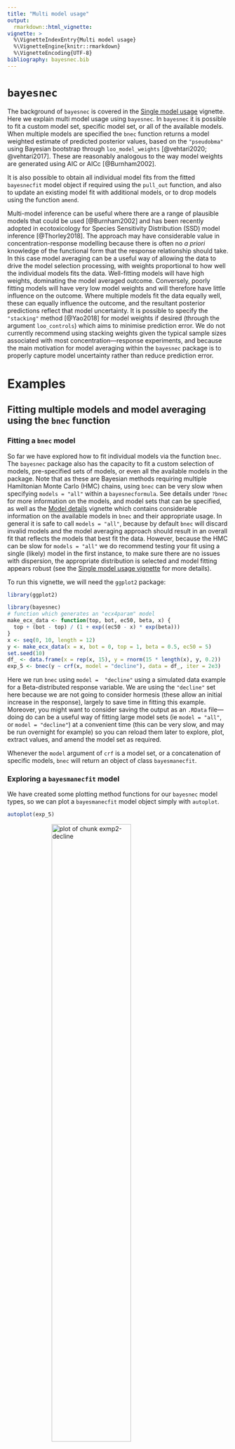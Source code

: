 ```yaml
---
title: "Multi model usage"
output:
  rmarkdown::html_vignette:
vignette: >
  %\VignetteIndexEntry{Multi model usage}
  %\VignetteEngine{knitr::rmarkdown}
  %\VignetteEncoding{UTF-8}
bibliography: bayesnec.bib
---
```




[e1]: https://open-aims.github.io/bayesnec/articles/example1.html
[e2]: https://open-aims.github.io/bayesnec/articles/example2.html
[e2b]: https://open-aims.github.io/bayesnec/articles/example2b.html
[e3]: https://open-aims.github.io/bayesnec/articles/example3.html
[e4]: https://open-aims.github.io/bayesnec/articles/example4.html

# `bayesnec`

The background of `bayesnec` is covered in the [Single model usage][e1] vignette. Here we explain multi model usage using `bayesnec`. In `bayesnec` it is possible to fit a custom model set, specific model set, or all of the available models. When multiple models are specified the `bnec` function returns a model weighted estimate of predicted posterior values, based on the `"pseudobma"` using Bayesian bootstrap through `loo_model_weights` [@vehtari2020; @vehtari2017]. These are reasonably analogous to the way model weights are generated using AIC or AICc [@Burnham2002]. 

It is also possible to obtain all individual model fits from the fitted `bayesnecfit` model object if required using the `pull_out` function, and also to update an existing model fit with additional models, or to drop models using the function `amend`.

Multi-model inference can be useful where there are a range of plausible models that could be used [@Burnham2002] and has been recently adopted in ecotoxicology for Species Sensitivity Distribution (SSD) model inference [@Thorley2018]. The approach may have considerable value in concentration-response modelling because there is often no *a priori* knowledge of the functional form that the response relationship should take. In this case model averaging can be a useful way of allowing the data to drive the model selection processing, with weights proportional to how well the individual models fits the data. Well-fitting models will have high weights, dominating the model averaged outcome. Conversely, poorly fitting models will have very low model weights and will therefore have little influence on the outcome. Where multiple models fit the data equally well, these can equally influence the outcome, and the resultant posterior predictions reflect that model uncertainty. It is possible to specify the `"stacking"` method [@Yao2018] for model weights if desired (through the argument `loo_controls`) which aims to minimise prediction error. We do not currently recommend using stacking weights given the typical sample sizes associated with most concentration—response experiments, and because the main motivation for model averaging within the `bayesnec` package is to properly capture model uncertainty rather than reduce prediction error.

# Examples

## Fitting multiple models and model averaging using the `bnec` function

### Fitting a `bnec` model

So far we have explored how to fit individual models via the function `bnec`. The `bayesnec` package also has the capacity to fit a custom selection of models, pre-specified sets of models, or even all the available models in the package. Note that as these are Bayesian methods requiring multiple Hamiltonian Monte Carlo (HMC) chains, using `bnec` can be very slow when specifying `models = "all"` within a `bayesnecformula`. See details under `?bnec` for more information on the models, and model sets that can be specified, as well as the [Model details][e2b] vignette which contains considerable information on the available models in `bnec` and their appropriate usage. In general it is safe to call `models = "all"`, because by default `bnec` will discard invalid models and the model averaging approach should result in an overall fit that reflects the models that best fit the data. However, because the HMC can be slow for `models = "all"` we do recommend testing your fit using a single (likely) model in the first instance, to make sure there are no issues with dispersion, the appropriate distribution is selected and model fitting appears robust (see the [Single model usage vignette][e1] for more details).

To run this vignette, we will need the `ggplot2` package:


```r
library(ggplot2)
```




```r
library(bayesnec)
# function which generates an "ecx4param" model
make_ecx_data <- function(top, bot, ec50, beta, x) {
  top + (bot - top) / (1 + exp((ec50 - x) * exp(beta)))
}
x <- seq(0, 10, length = 12)
y <- make_ecx_data(x = x, bot = 0, top = 1, beta = 0.5, ec50 = 5)
set.seed(10)
df_ <- data.frame(x = rep(x, 15), y = rnorm(15 * length(x), y, 0.2))
exp_5 <- bnec(y ~ crf(x, model = "decline"), data = df_, iter = 2e3)
```

Here we run `bnec` using `model =  "decline"` using a simulated data example for a Beta-distributed response variable. We are using the `"decline"` set here because we are not going to consider hormesis (these allow an initial increase in the response), largely to save time in fitting this example. Moreover, you might want to consider saving the output as an `.RData` file---doing do can be a useful way of fitting large model sets (ie `model = "all"`, or `model = "decline"`) at a convenient time (this can be very slow, and may be run overnight for example) so you can reload them later to explore, plot, extract values, and amend the model set as required.

Whenever the `model` argument of `crf` is a model set, or a concatenation of specific models, `bnec` will return an object of class `bayesmanecfit`.

### Exploring a `bayesmanecfit` model

We have created some plotting method functions for our `bayesnec` model types, so we can plot a `bayesmanecfit` model object simply with `autoplot`.


```r
autoplot(exp_5)
```

<img src="vignette-fig-exmp2-decline-1.png" title="plot of chunk exmp2-decline" alt="plot of chunk exmp2-decline" width="60%" style="display: block; margin: auto;" />

The default plot looks exactly the same as our regular `bayesnecfit` plot, but the output is based on a weighted average of all the model fits in the `model = "decline"` model set. The *NEC* estimate on this plot (and in the summary output below) is based on a mix of actual *NEC* estimates, as well as the *NSEC* estimates that are used as an approximation to *NEC* for all the **ecx**-containing models in the set. Note that we do not currently recommend reporting these values as the *NEC* (see the [Model details][e2b] vignette for more information). The fitted `bayesmanecfit` object contains different elements to the `bayesnecfit`. In particular, `mod_stats` contains the table of model fit statistics for all the fitted models. This includes the model name, the WAIC (as returned from `brms`), wi (the model weight, currently defaulting to `"pseudobma"` using Bayesian bootstrap from `loo`), and the dispersion estimates (only reported if response is modelled with a Poisson or Binomial distribution, otherwise NA).


```r
exp_5$mod_stats
#>               model       waic           wi dispersion_Estimate dispersion_Q2.5 dispersion_Q97.5
#> nec4param nec4param -83.099191 3.945908e-01                  NA              NA               NA
#> neclin       neclin -16.362569 1.975592e-07                  NA              NA               NA
#> ecxlin       ecxlin   5.227727 1.314113e-13                  NA              NA               NA
#> ecx4param ecx4param -80.232974 1.102457e-01                  NA              NA               NA
#> ecxwb1       ecxwb1 -73.938541 1.248067e-02                  NA              NA               NA
#> ecxwb2       ecxwb2 -82.608662 2.610547e-01                  NA              NA               NA
#> ecxll5       ecxll5 -81.112102 1.251814e-01                  NA              NA               NA
#> ecxll4       ecxll4 -79.988165 9.644653e-02                  NA              NA               NA
```

We can obtain a neater summary of the model fit by using the `summary` method for a `bayesmanecfit` object. A list of fitted models, and model weights are provided. In addition, the model averaged *NEC* is reported, however a warning is provided indicating it contains *NSEC* values. A warning message also indicates that the **ecxll5** model may have convergence issues according to the default `brms` Rhat criteria. For this example all the **ecx**-containing models have high weights, which we would expect given that type of model was used to generate the underlying example.

All these model fits are satisfactory despite the relatively low number of iterations set in our example, but the summary would also include a warning if there were fits with divergent transitions.


```r
summary(exp_5)
#> Object of class bayesmanecfit
#> 
#>  Family: gaussian  
#>   Links: mu = identity; sigma = identity  
#> 
#> Number of posterior draws per model:  1600
#> 
#> Model weights (Method: pseudobma_bb_weights):
#>             waic   wi
#> nec4param -83.04 0.39
#> neclin    -17.08 0.00
#> ecxlin      5.08 0.00
#> ecx4param -80.22 0.11
#> ecxwb1    -73.86 0.01
#> ecxwb2    -82.65 0.27
#> ecxll5    -80.82 0.11
#> ecxll4    -80.32 0.12
#> 
#> 
#> Summary of weighted NEC posterior estimates:
#> NB: Model set contains the ECX models: #> ecxlin;ecx4param;ecxwb1;ecxwb2;ecxll5;ecxll4; weighted NEC estimates include #> NSEC surrogates for NEC
#>     Estimate Q2.5 Q97.5
#> NEC     3.97 2.97  4.36
#> 
#> 
#> Bayesian R2 estimates:
#>           Estimate Est.Error Q2.5 Q97.5
#> nec4param     0.85      0.01 0.83  0.86
#> neclin        0.78      0.01 0.74  0.80
#> ecxlin        0.74      0.02 0.71  0.77
#> ecx4param     0.84      0.01 0.82  0.86
#> ecxwb1        0.84      0.01 0.82  0.85
#> ecxwb2        0.85      0.01 0.82  0.86
#> ecxll5        0.84      0.01 0.82  0.86
#> ecxll4        0.84      0.01 0.82  0.86
```

The `bayesmanecfit` object also contains all of the original fits, which can be extracted using the `pull_out` function. For example, we can pull out the model **ecx4param**.


```r
exp_5_nec4param <- pull_out(exp_5, model = "ecx4param")
autoplot(exp_5_nec4param)
```

<img src="vignette-fig-exmp2-ecx4param-1.png" title="plot of chunk exmp2-ecx4param" alt="plot of chunk exmp2-ecx4param" width="60%" style="display: block; margin: auto;" />

This would extract the **nec4param** model from the `bayesmanecfit` and create a new object of class `bayesnecfit` which contains just a single fit. This would be identical to fitting the **ecx4param** as a single model using `bnec`. All of the models in the `bayesmanecfit` can be simultaneously plotted using the argument `all_models = TRUE`.


```r
autoplot(exp_5, all_models = TRUE)
```

<img src="vignette-fig-exmp2-allmods-1.png" title="plot of chunk exmp2-allmods" alt="plot of chunk exmp2-allmods" width="60%" style="display: block; margin: auto;" />

You can see that some of these models represent very bad fits, and accordingly have extremely low model weights, such as the **ecxlin** and **neclin** models in this example. There is no harm in leaving in poor models with low weight, precisely because they have such a low model weight and therefore will not influence posterior predictions as much. However, it is important to assess the adequacy of model fits of all models, because a poor fit may be more to do with a model that has not converged.
 
We can assess the chains for one of the higher weighted models to make sure this is good. It is probably good practice to do this for all models with a high weight.


```r
plot(exp_5$mod_fits$ecxwb1$fit)
```

<img src="vignette-fig-exmp2-goodmod-1.png" title="plot of chunk exmp2-goodmod" alt="plot of chunk exmp2-goodmod" width="60%" style="display: block; margin: auto;" />

Assessing chains for all the models in `bayesmanecfit` does not work as well using the default `brms` plotting method. Instead use `check_chains` and make sure to pass a `filename` argument, which means plots are automatically saved to pdf with a message.


```r
check_chains(exp_5, filename = "example_5_all_chains")
```

We can also make a plot to compare the posterior probability density to that of the prior using the `check_priors` function, for an individual model fit, but also saving all fits to a file in the working directory.


```r
check_priors(exp_5$mod_fits$nec4param)
```

<img src="vignette-fig-exmp2-checkpriors-1.png" title="plot of chunk exmp2-checkpriors" alt="plot of chunk exmp2-checkpriors" width="60%" style="display: block; margin: auto;" />


```r
check_priors(exp_5, filename = "example_5_all_priors")
```

Where  a large number of models are failing to converge, obviously it would be better to adjust `iter` and `warmup` in the `bnec` call, as well as some of the other arguments to `brms` such as `adapt_delta`. See the `?brm` documentation for more details. In the example above, only a single model had poor convergence according to Rhat criterion. It is possible to exclude such models from the model set using `amend` and the `bayesmanecfit` Rhat method, via:


```r
exp_5_new <- amend(exp_5, drop = rhat(exp_5)$failed)
```

Here we get a message because none of our models failed the default Rhat criterion. A more conservative cut off of 1.01 can also be used by changing the default argument to the desired value. In this case one model fails, although we note that this is a very stringent criterion, and we have also used less than the default `bayesnec` value of `iter` (10,000).


```r
rhat(exp_5, rhat_cutoff = 1.01)$failed
#> [1] "neclin" "ecxll5"
```

### Extracting endpoint values

The models prefixed with **ecx** are all models that do not have the *NEC* as a parameter in the model. That is, they are smooth curves as a function of concentration and have no breakpoint. The *NEC* on the plots above for these models are an approximation based on *NSEC* and should not be used without careful consideration of the validity of this endpoint value (see the [Model details][e2b] vignette for more details). A formal model averaged estimate of *NEC* should be obtained with `model = "nec"`. We can use the helper functions `pull_out` and `amend` to alter the model set as required. `pull_out` has a `model` argument and can be used to pull a single model out (as above) or to pull out a specific set of models.

We can use this to obtain first a set of *NEC* only models from the existing set.


```r
exp_5_nec <- pull_out(exp_5, model = "nec")
```

In this case, because we have already fitted `"decline"` models, we can ignore the message regarding the missing *NEC* models---these are all models that are not appropriate for a `Beta` family with a `logit` link function, or allow hormesis, which we did not consider in this example.

Now we have two model sets, an *NEC* set, and a mixed *NEC* and *ECx* set. Of course, before we use this model set for any inference, we would need to check the chain mixing and `acf` plot for each of the input models. For the "all" set, the model with the highest weight is **nec4param**. 

Now we can use the `ecx` function to get *EC~10~* and *EC~50~* values. We can do this using our all model set, because it is valid to use *NEC* models for estimating *ECx* (see more information in the [Model details][e2b] vignette).


```r
ECx10 <- ecx(exp_5, ecx_val = 10)
ECx50 <- ecx(exp_5, ecx_val = 50)
ECx10
#>    ec_10 ec_10_lw ec_10_up 
#> 4.174174 3.502503 4.454454 
#> attr(,"precision")
#> [1] 1000
ECx50
#>    ec_50 ec_50_lw ec_50_up 
#> 5.035035 4.844845 5.245245 
#> attr(,"precision")
#> [1] 1000
```

The weighted *NEC* estimates can be extracted directly from the *NEC* model set object, as they are an explicit parameter in these models.


```r
NECvals <- exp_5_nec$w_nec
NECvals
#> Estimate     Q2.5    Q97.5 
#> 4.209236 3.912931 4.388703
```

Note that the new *NEC* estimates from the **nec**-containing model fits are slightly higher than those reported in the summary output of all the fitted models. This can happen for smooth curves, which is what was used as the underlying data generation model in the simulations here, and is explored in more detail in the [Compare posteriors vigenette][e4].

### Putting it all together

Now we can make a combined plot of our output, showing the model averaged *NEC* model and the "all averaged model", along with the relevant thresholds.


```r
preds <- exp_5_nec$w_pred_vals$data

autoplot(exp_5, nec = FALSE, all = FALSE) +
  geom_vline(mapping = aes(xintercept = ECx10, colour = "ECx 10"),
             linetype = c(1, 3, 3), key_glyph = "path") +
  geom_vline(mapping = aes(xintercept = ECx50, colour = "ECx 50"),
             linetype = c(1, 3, 3), key_glyph = "path") +
  geom_vline(mapping = aes(xintercept = NECvals, colour = "NEC"),
             linetype = c(1, 3, 3), key_glyph = "path") +
  scale_color_manual(values = c("ECx 10" = "orange", "ECx 50" = "blue",
                                "NEC" = "darkgrey"), name = "") +
  geom_line(data = preds, mapping = aes(x = x, y = Estimate),
            colour = "tomato", linetype = 2) +
  geom_line(data = preds, mapping = aes(x = x, y = Q2.5),
            colour = "tomato", linetype = 2) +
  geom_line(data = preds, mapping = aes(x = x, y = Q97.5),
            colour = "tomato", linetype = 2) +
  theme(legend.position = c(0.8, 0.8),
        axis.title = element_text(size = 16),
        axis.text = element_text(size = 12),
        strip.text.x = element_text(size = 16))
```

<img src="vignette-fig-exmp2-pretty-1.png" title="plot of chunk exmp2-pretty" alt="plot of chunk exmp2-pretty" width="60%" style="display: block; margin: auto;" />

# References
